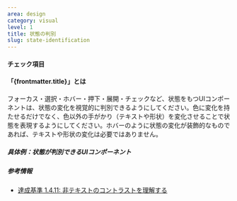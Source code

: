 ```yaml
---
area: design
category: visual
level: 1
title: 状態の判別
slug: state-identification
---
```



#### チェック項目

<Checkpoint title="UIが状態を表現するとき、テキストや形状の変化で状態を判別できるようにする" />

#### 「{frontmatter.title}」とは

フォーカス・選択・ホバー・押下・展開・チェックなど、状態をもつUIコンポーネントは、状態の変化を視覚的に判別できるようにしてください。色に変化を持たせるだけでなく、色以外の手がかり（テキストや形状）を変化させることで状態を表現するようにしてください。ホバーのように状態の変化が装飾的なものであれば、テキストや形状の変化は必要ではありません。

##### 具体例：状態が判別できるUIコンポーネント

<Cases>
  <Case type="good" title="押下状態がアイコンの変化でわかる"></Case>
  <Case type="good" title="チェック状態がアイコンの変化でわかる"></Case>
  <Case type="good" title="展開状態がアイコンの変化でわかる"></Case>
  <Case type="good" title="フォーカス状態が枠線の変化でわかる"></Case>
  <Case type="good" title="選択状態が塗りの変化でわかる"></Case>
</Cases>

##### 参考情報

- [達成基準 1.4.11: 非テキストのコントラストを理解する](https://waic.jp/docs/WCAG21/Understanding/non-text-contrast.html)
